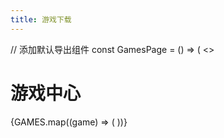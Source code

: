 ---
title: 游戏下载
---


// 添加默认导出组件
const GamesPage = () => (
  <>
<style>{`
  .games-container {
    display: grid;
    grid-template-columns: repeat(auto-fill, minmax(240px, 1fr));
    gap: 1.5rem;
    padding: 2rem 1rem;
    max-width: 1200px;
    margin: 0 auto;
  }
  
  @media (max-width: 480px) {
    .games-container {
      grid-template-columns: 1fr;
      padding: 1rem;
    }
  }
`}</style>

# 游戏中心

<div className="games-container">
  {GAMES.map((game) => (
    <GameCard key={game.title} {...game} />
  ))}
</div>